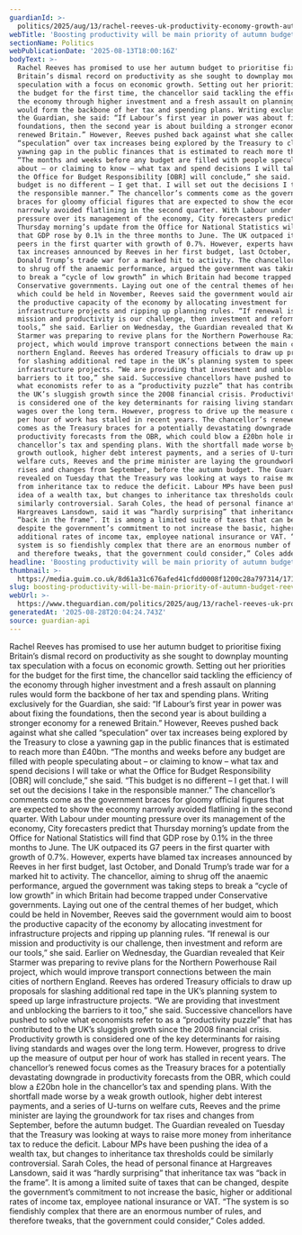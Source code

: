 ```yaml
---
guardianId: >-
  politics/2025/aug/13/rachel-reeves-uk-productivity-economy-growth-autumn-budget
webTitle: 'Boosting productivity will be main priority of autumn budget, Reeves says'
sectionName: Politics
webPublicationDate: '2025-08-13T18:00:16Z'
bodyText: >-
  Rachel Reeves has promised to use her autumn budget to prioritise fixing
  Britain’s dismal record on productivity as she sought to downplay mounting tax
  speculation with a focus on economic growth. Setting out her priorities for
  the budget for the first time, the chancellor said tackling the efficiency of
  the economy through higher investment and a fresh assault on planning rules
  would form the backbone of her tax and spending plans. Writing exclusively for
  the Guardian, she said: “If Labour’s first year in power was about fixing the
  foundations, then the second year is about building a stronger economy for a
  renewed Britain.” However, Reeves pushed back against what she called
  “speculation” over tax increases being explored by the Treasury to close a
  yawning gap in the public finances that is estimated to reach more than £40bn.
  “The months and weeks before any budget are filled with people speculating
  about – or claiming to know – what tax and spend decisions I will take or what
  the Office for Budget Responsibility [OBR] will conclude,” she said. “This
  budget is no different – I get that. I will set out the decisions I take in
  the responsible manner.” The chancellor’s comments come as the government
  braces for gloomy official figures that are expected to show the economy
  narrowly avoided flatlining in the second quarter. With Labour under mounting
  pressure over its management of the economy, City forecasters predict that
  Thursday morning’s update from the Office for National Statistics will find
  that GDP rose by 0.1% in the three months to June. The UK outpaced its G7
  peers in the first quarter with growth of 0.7%. However, experts have blamed
  tax increases announced by Reeves in her first budget, last October, and
  Donald Trump’s trade war for a marked hit to activity. The chancellor, aiming
  to shrug off the anaemic performance, argued the government was taking steps
  to break a “cycle of low growth” in which Britain had become trapped under
  Conservative governments. Laying out one of the central themes of her budget,
  which could be held in November, Reeves said the government would aim to boost
  the productive capacity of the economy by allocating investment for
  infrastructure projects and ripping up planning rules. “If renewal is our
  mission and productivity is our challenge, then investment and reform are our
  tools,” she said. Earlier on Wednesday, the Guardian revealed that Keir
  Starmer was preparing to revive plans for the Northern Powerhouse Rail
  project, which would improve transport connections between the main cities of
  northern England. Reeves has ordered Treasury officials to draw up proposals
  for slashing additional red tape in the UK’s planning system to speed up large
  infrastructure projects. “We are providing that investment and unblocking the
  barriers to it too,” she said. Successive chancellors have pushed to solve
  what economists refer to as a “productivity puzzle” that has contributed to
  the UK’s sluggish growth since the 2008 financial crisis. Productivity growth
  is considered one of the key determinants for raising living standards and
  wages over the long term. However, progress to drive up the measure of output
  per hour of work has stalled in recent years. The chancellor’s renewed focus
  comes as the Treasury braces for a potentially devastating downgrade in
  productivity forecasts from the OBR, which could blow a £20bn hole in the
  chancellor’s tax and spending plans. With the shortfall made worse by a weak
  growth outlook, higher debt interest payments, and a series of U-turns on
  welfare cuts, Reeves and the prime minister are laying the groundwork for tax
  rises and changes from September, before the autumn budget. The Guardian
  revealed on Tuesday that the Treasury was looking at ways to raise more money
  from inheritance tax to reduce the deficit. Labour MPs have been pushing the
  idea of a wealth tax, but changes to inheritance tax thresholds could be
  similarly controversial. Sarah Coles, the head of personal finance at
  Hargreaves Lansdown, said it was “hardly surprising” that inheritance tax was
  “back in the frame”. It is among a limited suite of taxes that can be changed,
  despite the government’s commitment to not increase the basic, higher or
  additional rates of income tax, employee national insurance or VAT. “The
  system is so fiendishly complex that there are an enormous number of rules,
  and therefore tweaks, that the government could consider,” Coles added.
headline: 'Boosting productivity will be main priority of autumn budget, Reeves says'
thumbnail: >-
  https://media.guim.co.uk/8d61a31c676afed41cfdd0008f1200c28a797314/171_0_1711_1369/500.jpg
slug: boosting-productivity-will-be-main-priority-of-autumn-budget-reeves-says
webUrl: >-
  https://www.theguardian.com/politics/2025/aug/13/rachel-reeves-uk-productivity-economy-growth-autumn-budget
generatedAt: '2025-08-28T20:04:24.743Z'
source: guardian-api
---
```

Rachel Reeves has promised to use her autumn budget to prioritise fixing Britain’s dismal record on productivity as she sought to downplay mounting tax speculation with a focus on economic growth. Setting out her priorities for the budget for the first time, the chancellor said tackling the efficiency of the economy through higher investment and a fresh assault on planning rules would form the backbone of her tax and spending plans. Writing exclusively for the Guardian, she said: “If Labour’s first year in power was about fixing the foundations, then the second year is about building a stronger economy for a renewed Britain.” However, Reeves pushed back against what she called “speculation” over tax increases being explored by the Treasury to close a yawning gap in the public finances that is estimated to reach more than £40bn. “The months and weeks before any budget are filled with people speculating about – or claiming to know – what tax and spend decisions I will take or what the Office for Budget Responsibility [OBR] will conclude,” she said. “This budget is no different – I get that. I will set out the decisions I take in the responsible manner.” The chancellor’s comments come as the government braces for gloomy official figures that are expected to show the economy narrowly avoided flatlining in the second quarter. With Labour under mounting pressure over its management of the economy, City forecasters predict that Thursday morning’s update from the Office for National Statistics will find that GDP rose by 0.1% in the three months to June. The UK outpaced its G7 peers in the first quarter with growth of 0.7%. However, experts have blamed tax increases announced by Reeves in her first budget, last October, and Donald Trump’s trade war for a marked hit to activity. The chancellor, aiming to shrug off the anaemic performance, argued the government was taking steps to break a “cycle of low growth” in which Britain had become trapped under Conservative governments. Laying out one of the central themes of her budget, which could be held in November, Reeves said the government would aim to boost the productive capacity of the economy by allocating investment for infrastructure projects and ripping up planning rules. “If renewal is our mission and productivity is our challenge, then investment and reform are our tools,” she said. Earlier on Wednesday, the Guardian revealed that Keir Starmer was preparing to revive plans for the Northern Powerhouse Rail project, which would improve transport connections between the main cities of northern England. Reeves has ordered Treasury officials to draw up proposals for slashing additional red tape in the UK’s planning system to speed up large infrastructure projects. “We are providing that investment and unblocking the barriers to it too,” she said. Successive chancellors have pushed to solve what economists refer to as a “productivity puzzle” that has contributed to the UK’s sluggish growth since the 2008 financial crisis. Productivity growth is considered one of the key determinants for raising living standards and wages over the long term. However, progress to drive up the measure of output per hour of work has stalled in recent years. The chancellor’s renewed focus comes as the Treasury braces for a potentially devastating downgrade in productivity forecasts from the OBR, which could blow a £20bn hole in the chancellor’s tax and spending plans. With the shortfall made worse by a weak growth outlook, higher debt interest payments, and a series of U-turns on welfare cuts, Reeves and the prime minister are laying the groundwork for tax rises and changes from September, before the autumn budget. The Guardian revealed on Tuesday that the Treasury was looking at ways to raise more money from inheritance tax to reduce the deficit. Labour MPs have been pushing the idea of a wealth tax, but changes to inheritance tax thresholds could be similarly controversial. Sarah Coles, the head of personal finance at Hargreaves Lansdown, said it was “hardly surprising” that inheritance tax was “back in the frame”. It is among a limited suite of taxes that can be changed, despite the government’s commitment to not increase the basic, higher or additional rates of income tax, employee national insurance or VAT. “The system is so fiendishly complex that there are an enormous number of rules, and therefore tweaks, that the government could consider,” Coles added.
